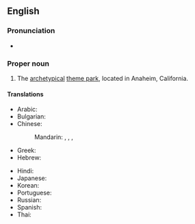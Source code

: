 ==English==
{{wikipedia}}

===Pronunciation===
* {{IPA|/dɪzniːlænd/}}

===Proper noun===
{{en-proper noun}}

# The [[archetypical]] [[theme park]], located in Anaheim, California.

====Translations====
{{trans-top|Disneyland, theme park}}
* Arabic: {{t|ar|ديزني لاند|m|tr=diizni laand|sc=Arab}}
* Bulgarian: {{t|bg|Дисниленд|tr=Disnilend}}
* Chinese:
*: Mandarin: {{t|zh|迪斯尼樂園|sc=Hani}},  {{t|zh|迪斯尼乐园|tr=Dísīní lèyuán|sc=Hani}},  {{t|zh|迪士尼樂園|sc=Hani}},  {{t|zh|迪士尼乐园|tr=Díshìní lèyuán|sc=Hani}}
* Greek: {{t|el|Ντίσνεϋλαντ|sc=polytonic}}
* Hebrew: {{t|he|דיסנילנד|sc=Hebr}}
{{trans-mid}}
* Hindi: {{t|hi|डिज़्नीलैंड|sc=Deva}}
* Japanese: {{t-|ja|ディズニーランド|tr=Dizunīrando}}
* Korean: {{t|ko|디즈니랜드|tr=Dijeunirandeu|sc=Kore}}
* Portuguese: {{t|pt|Disneylândia}}
* Russian: {{t|ru|Диснейленд|m|tr=Disnejlénd|sc=Cyrl}}
* Spanish: {{t-|es|Disneylandia}}
* Thai: {{t|th|ดิสนีย์แลนด์|sc=Thai}}
{{trans-bottom}}